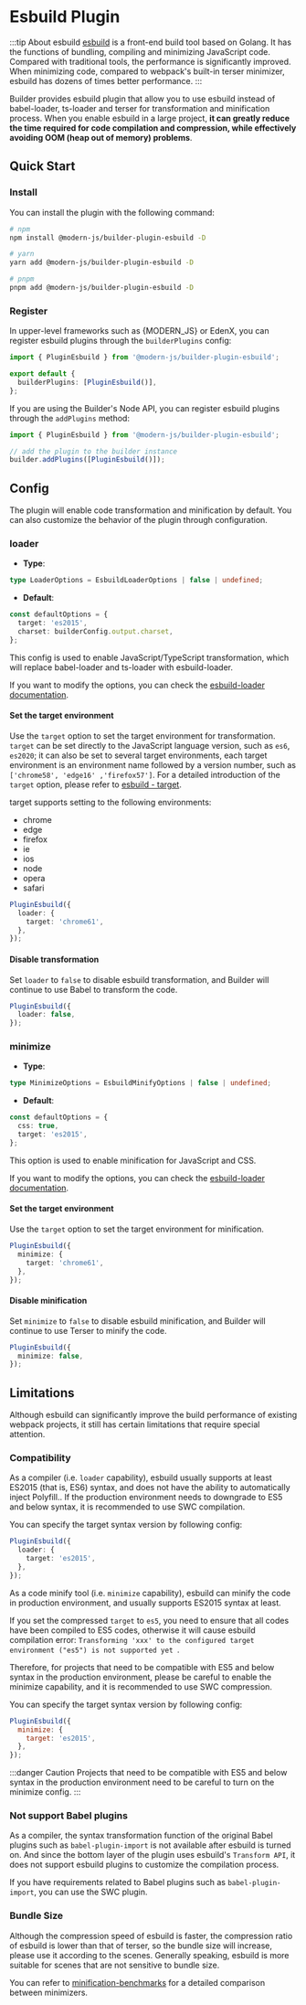 # Esbuild Plugin

:::tip About esbuild
[esbuild](https://esbuild.github.io/) is a front-end build tool based on Golang. It has the functions of bundling, compiling and minimizing JavaScript code. Compared with traditional tools, the performance is significantly improved. When minimizing code, compared to webpack's built-in terser minimizer, esbuild has dozens of times better performance.
:::

Builder provides esbuild plugin that allow you to use esbuild instead of babel-loader, ts-loader and terser for transformation and minification process. When you enable esbuild in a large project, **it can greatly reduce the time required for code compilation and compression, while effectively avoiding OOM (heap out of memory) problems**.

## Quick Start

### Install

You can install the plugin with the following command:

```bash
# npm
npm install @modern-js/builder-plugin-esbuild -D

# yarn
yarn add @modern-js/builder-plugin-esbuild -D

# pnpm
pnpm add @modern-js/builder-plugin-esbuild -D
```

### Register

In upper-level frameworks such as {MODERN_JS} or EdenX, you can register esbuild plugins through the `builderPlugins` config:

```ts
import { PluginEsbuild } from '@modern-js/builder-plugin-esbuild';

export default {
  builderPlugins: [PluginEsbuild()],
};
```

If you are using the Builder's Node API, you can register esbuild plugins through the `addPlugins` method:

```js
import { PluginEsbuild } from '@modern-js/builder-plugin-esbuild';

// add the plugin to the builder instance
builder.addPlugins([PluginEsbuild()]);
```

## Config

The plugin will enable code transformation and minification by default. You can also customize the behavior of the plugin through configuration.

### loader

- **Type**:

```ts
type LoaderOptions = EsbuildLoaderOptions | false | undefined;
```

- **Default**:

```ts
const defaultOptions = {
  target: 'es2015',
  charset: builderConfig.output.charset,
};
```

This config is used to enable JavaScript/TypeScript transformation, which will replace babel-loader and ts-loader with esbuild-loader.

If you want to modify the options, you can check the [esbuild-loader documentation](https://github.com/privatenumber/esbuild-loader#loader).

#### Set the target environment

Use the `target` option to set the target environment for transformation. `target` can be set directly to the JavaScript language version, such as `es6`, `es2020`; it can also be set to several target environments, each target environment is an environment name followed by a version number, such as `['chrome58', 'edge16' ,'firefox57']`. For a detailed introduction of the `target` option, please refer to [esbuild - target](https://esbuild.github.io/api/#target).

target supports setting to the following environments:

- chrome
- edge
- firefox
- ie
- ios
- node
- opera
- safari

```ts
PluginEsbuild({
  loader: {
    target: 'chrome61',
  },
});
```

#### Disable transformation

Set `loader` to `false` to disable esbuild transformation, and Builder will continue to use Babel to transform the code.

```ts
PluginEsbuild({
  loader: false,
});
```

### minimize

- **Type**:

```ts
type MinimizeOptions = EsbuildMinifyOptions | false | undefined;
```

- **Default**:

```ts
const defaultOptions = {
  css: true,
  target: 'es2015',
};
```

This option is used to enable minification for JavaScript and CSS.

If you want to modify the options, you can check the [esbuild-loader documentation](https://github.com/privatenumber/esbuild-loader#minifyplugin).

#### Set the target environment

Use the `target` option to set the target environment for minification.

```ts
PluginEsbuild({
  minimize: {
    target: 'chrome61',
  },
});
```

#### Disable minification

Set `minimize` to `false` to disable esbuild minification, and Builder will continue to use Terser to minify the code.

```ts
PluginEsbuild({
  minimize: false,
});
```

## Limitations

Although esbuild can significantly improve the build performance of existing webpack projects, it still has certain limitations that require special attention.

### Compatibility

As a compiler (i.e. `loader` capability), esbuild usually supports at least ES2015 (that is, ES6) syntax, and does not have the ability to automatically inject Polyfill.. If the production environment needs to downgrade to ES5 and below syntax, it is recommended to use SWC compilation.

You can specify the target syntax version by following config:

```ts
PluginEsbuild({
  loader: {
    target: 'es2015',
  },
});
```

As a code minify tool (i.e. `minimize` capability), esbuild can minify the code in production environment, and usually supports ES2015 syntax at least.

If you set the compressed `target` to `es5`, you need to ensure that all codes have been compiled to ES5 codes, otherwise it will cause esbuild compilation error: `Transforming 'xxx' to the configured target environment ("es5") is not supported yet `.

Therefore, for projects that need to be compatible with ES5 and below syntax in the production environment, please be careful to enable the minimize capability, and it is recommended to use SWC compression.

You can specify the target syntax version by following config:

```js
PluginEsbuild({
  minimize: {
    target: 'es2015',
  },
});
```

:::danger Caution
Projects that need to be compatible with ES5 and below syntax in the production environment need to be careful to turn on the minimize config.
:::

### Not support Babel plugins

As a compiler, the syntax transformation function of the original Babel plugins such as `babel-plugin-import` is not available after esbuild is turned on. And since the bottom layer of the plugin uses esbuild's `Transform API`, it does not support esbuild plugins to customize the compilation process.

If you have requirements related to Babel plugins such as `babel-plugin-import`, you can use the SWC plugin.

### Bundle Size

Although the compression speed of esbuild is faster, the compression ratio of esbuild is lower than that of terser, so the bundle size will increase, please use it according to the scenes. Generally speaking, esbuild is more suitable for scenes that are not sensitive to bundle size.

You can refer to [minification-benchmarks](https://github.com/privatenumber/minification-benchmarks) for a detailed comparison between minimizers.
